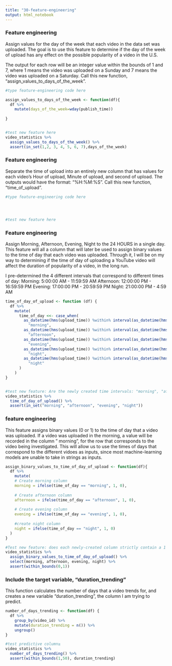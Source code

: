 ```yaml
---
title: "30-feature-engineering"
output: html_notebook
---
```


### Feature engineering
Assign values for the day of the week that each video in the data set was uploaded. The goal is to use this feature to determine if the day of the week of upload has any effect on the possible popularity of a video in the U.S.

The output for each row will be an integer value within the bounds of 1 and 7, where 1 means the video was uploaded on a Sunday and 7 means the video was uploaded on a Saturday. Call this new function, "assign_values_to_days_of_the_week". 

```r
#type feature-engineering code here

assign_values_to_days_of_the_week <- function(df){
  df %>%
    mutate(days_of_the_week=wday(publish_time))
    
}


#test new feature here
video_statistics %>% 
  assign_values_to_days_of_the_week() %>%
  assert(in_set(1,2, 3, 4, 5, 6, 7),days_of_the_week)

```


### Feature engineering 
Separate the time of upload into an entirely new column that has values for each video's Hour of upload, Minute of upload, and second of upload. The outputs would have the format: "%H:%M:%S". Call this new function, "time_of_upload". 

```r
#type feature-engineering code here




#test new feature here

```

### Feature engineering 
Assign Morning, Afternoon, Evening, Night to the 24 HOURS in a single day. This feature will all a column that will later be used to assign binary values to the time of day that each video was uploaded. Through it, I will be on my way to determining if the time of day of uploading a YouTube video will affect the duration of popularity of a video, in the long run.   

I pre-determined the 4 different intervals that correspond to different times of day: 
Morning: 5:00:00 AM - 11:59:59 AM 
Afternoon: 12:00:00 PM - 16:59:59 PM
Evening: 17:00:00 PM - 20:59:59 PM
Night: 21:00:00 PM - 4:59 AM

```r
time_of_day_of_upload <- function (df) {
  df %>%
    mutate(
      time_of_day <<- case_when(
        as_datetime(hms(upload_time)) %within% interval(as_datetime(hms("5:00:00")), as_datetime(hms("11:59:59"))) ~
          "morning",
        as_datetime(hms(upload_time)) %within% interval(as_datetime(hms("12:00:00")), as_datetime(hms("16:59:59"))) ~
          "afternoon",
        as_datetime(hms(upload_time)) %within% interval(as_datetime(hms("17:00:00")), as_datetime(hms("20:59:59"))) ~
          "evening",
        as_datetime(hms(upload_time)) %within% interval(as_datetime(hms("21:00:00")), as_datetime(hms("23:59:59"))) ~
          "night",
        as_datetime(hms(upload_time)) %within% interval(as_datetime(hms("00:00:00")), as_datetime(hms("4:59:59"))) ~
          "night"
      )
    )
}


#test new feature: Are the newly created time intervals: "morning", "afternoon", "evening", "night" available in the data set and returned as outputs as intended? 
video_statistics %>% 
  time_of_day_of_upload() %>% 
  assert(in_set("morning", "afternoon", "evening", "night"))
```

### feature engineering
This feature assigns binary values (0 or 1) to the time of day that a video was uploaded. If a video was uploaded in the morning, a value will be recorded in the column " morning", for the row that corresponds to the video being investigated. This will allow us to use the times of days that correspond to the different vidoes as inputs, since most machine-learning models are unable to take in strings as inputs.

```r
assign_binary_values_to_time_of_day_of_upload <- function(df){
  df %>% 
    mutate(
    # Create morning column
    morning = ifelse(time_of_day == "morning", 1, 0),
    
    # Create afternoon column
    afternoon = ifelse(time_of_day == "afternoon", 1, 0),
    
    # Create evening column
    evening = ifelse(time_of_day == "evening", 1, 0),
    
    #create night column
    night = ifelse(time_of_day == "night", 1, 0)
  )
}

#Test new feature: does each newly-created column strictly contain a 1 or a 0?
video_statistics %>% 
  assign_binary_values_to_time_of_day_of_upload() %>% 
  select(morning, afternoon, evening, night) %>% 
  assert(within_bounds(0,1))
```
### Include the target variable, "duration_trending"
This function calculates the number of days that a video trends for, and creates a new variable "duration_trending", the column I am trying to predict.
```r
number_of_days_trending <- function(df) {
  df %>%
    group_by(video_id) %>%
    mutate(duration_trending = n()) %>% 
    ungroup()
}

#test predictive column≥
video_statistics %>% 
  number_of_days_trending() %>% 
  assert(within_bounds(1,50), duration_trending)
```
